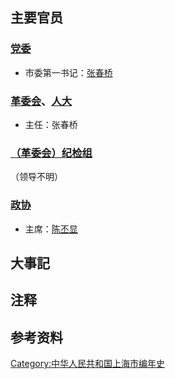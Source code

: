 {{上海年表|1974}}
{{C20YearInTopic|1974年}}{{clear}}
{{上海歷史}}
== 主要官员 ==

=== [[中国共产党上海市委员会|党委]] ===

* 市委第一书记：[[张春桥|张春桥]]

=== [[上海市革命委员会|革委会]]、[[上海市人民代表大会|人大]]{{NoteTag|[[文化大革命|“文革”]]期间，人大职权实际由革委会履行}} ===

* 主任：张春桥

=== [[中国共产党上海市纪律检查委员会|（革委会）纪检组]] ===
（领导不明）

=== [[中国人民政治协商会议上海市委员会|政协]] ===

* 主席：[[陈丕显|陈丕显]]

== 大事記 ==


== 注释 ==
{{NoteFoot}}

== 参考资料 ==
<references/>

[[Category:中华人民共和国上海市编年史|Category:中华人民共和国上海市编年史]]